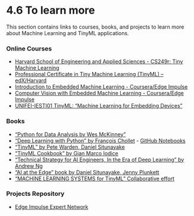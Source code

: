 # 4.6 To learn more {.unnumbered}

This section contains links to courses, books, and projects to learn more about Machine Learning and TinyML applications. 

### Online Courses

-   [Harvard School of Engineering and Applied Sciences - CS249r: Tiny Machine Learning](https://sites.google.com/g.harvard.edu/tinyml/home)
-   [Professional Certificate in Tiny Machine Learning (TinyML) -- edX/Harvard](https://www.edx.org/professional-certificate/harvardx-tiny-machine-learning)
-   [Introduction to Embedded Machine Learning - Coursera/Edge Impulse](https://www.coursera.org/learn/introduction-to-embedded-machine-learning)
-   [Computer Vision with Embedded Machine Learning - Coursera/Edge Impulse](https://www.coursera.org/learn/computer-vision-with-embedded-machine-learning)
-   [UNIFEI-IESTI01 TinyML: "Machine Learning for Embedding Devices"](https://github.com/Mjrovai/UNIFEI-IESTI01-TinyML-2023.1)

### Books

-   ["Python for Data Analysis by Wes McKinney"](https://wesmckinney.com/book/)
-   ["Deep Learning with Python" by François Chollet](https://www.manning.com/books/deep-learning-with-python) - [GitHub Notebooks](https://github.com/fchollet/deep-learning-with-python-notebooks)
-   ["TinyML" by Pete Warden, Daniel Situnayake](https://www.oreilly.com/library/view/tinyml/9781492052036/)
-   ["TinyML Cookbook" by Gian Marco Iodice](https://github.com/PacktPublishing/TinyML-Cookbook)
-   ["Technical Strategy for AI Engineers, In the Era of Deep Learning" by Andrew Ng](https://github.com/ajaymache/machine-learning-yearning/blob/master/full%20book/machine-learning-yearning.pdf)
-   ["AI at the Edge" book by Daniel Situnayake, Jenny Plunkett](https://www.oreilly.com/library/view/ai-at-the/9781098120191/)
-   ["MACHINE LEARNING SYSTEMS for TinyML" Collaborative effort](https://harvard-edge.github.io/cs249r_book/)

### Projects Repository

-   [Edge Impulse Expert Network](https://docs.edgeimpulse.com/experts/)
